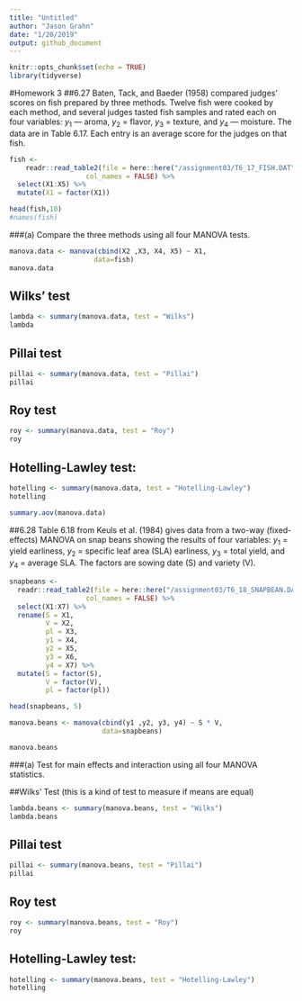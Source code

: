 ```yaml
---
title: "Untitled"
author: "Jason Grahn"
date: "1/20/2019"
output: github_document
---
```


```r
knitr::opts_chunk$set(echo = TRUE)
library(tidyverse)
```

#Homework 3 
##6.27 
Baten, Tack, and Baeder (1958) compared judges' scores on fish prepared by three methods. Twelve fish were cooked by each method, and several judges tasted fish samples and rated each on four variables: $y_{1}$  — aroma, $y_{2}$ = flavor, $y_{3}$ = texture, and $y_{4}$ — moisture. The data are in Table 6.17. Each entry is an average score for the judges on that fish. 

```r
fish <- 
    readr::read_table2(file = here::here("/assignment03/T6_17_FISH.DAT"),
                   col_names = FALSE) %>% 
  select(X1:X5) %>% 
  mutate(X1 = factor(X1))

head(fish,10)
#names(fish)
```

###(a) 
Compare the three methods using all four MANOVA tests.
```r
manova.data <- manova(cbind(X2 ,X3, X4, X5) ~ X1,
                     data=fish)
manova.data
```

## Wilks' test
```r
lambda <- summary(manova.data, test = "Wilks")
lambda
```

## Pillai test
```r
pillai <- summary(manova.data, test = "Pillai")
pillai
```

## Roy test
```r
roy <- summary(manova.data, test = "Roy")
roy
```

## Hotelling-Lawley test:
```r
hotelling <- summary(manova.data, test = "Hotelling-Lawley")
hotelling
```

```r
summary.aov(manova.data)
```

##6.28 
Table 6.18 from Keuls et al. (1984) gives data from a two-way (fixed-effects) MANOVA on snap beans showing the results of four variables: $y_{1}$ = yield earliness, $y_{2}$ = specific leaf area (SLA) earliness, $y_{3}$ = total yield, and $y_{4}$ = average SLA. The factors are sowing date (S) and variety (V).

```r
snapbeans <- 
  readr::read_table2(file = here::here("/assignment03/T6_18_SNAPBEAN.DAT"),
                   col_names = FALSE) %>% 
  select(X1:X7) %>% 
  rename(S = X1,
         V = X2,
         pl = X3,
         y1 = X4,
         y2 = X5,
         y3 = X6,
         y4 = X7) %>% 
  mutate(S = factor(S),
         V = factor(V),
         pl = factor(pl))

head(snapbeans, 5)
```


```r
manova.beans <- manova(cbind(y1 ,y2, y3, y4) ~ S * V,
                       data=snapbeans)

manova.beans
```


###(a)
Test for main effects and interaction using all four MANOVA statistics.

##Wilks’ Test
(this is a kind of test to measure if means are equal)
```r
lambda.beans <- summary(manova.beans, test = "Wilks")
lambda.beans
```

## Pillai test
```r
pillai <- summary(manova.beans, test = "Pillai")
pillai
```

## Roy test
```r
roy <- summary(manova.beans, test = "Roy")
roy
```

## Hotelling-Lawley test:
```r
hotelling <- summary(manova.beans, test = "Hotelling-Lawley")
hotelling
```
